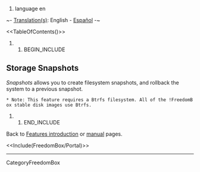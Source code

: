 #language en

~- [[DebianWiki/EditorGuide#translation|Translation(s)]]: English - [[es/FreedomBox/Manual/Snapshots|Español]] -~

<<TableOfContents()>>

## BEGIN_INCLUDE

== Storage Snapshots ==

''Snapshots'' allows you to create filesystem snapshots, and rollback the system to a previous snapshot.

 * Note: This feature requires a Btrfs filesystem. All of the !FreedomBox stable disk images use Btrfs.

{{attachment:snapshots.png|Snapshots|width=800}}


## END_INCLUDE

Back to [[FreedomBox/Features|Features introduction]] or [[FreedomBox/Manual|manual]] pages.


<<Include(FreedomBox/Portal)>>

----
CategoryFreedomBox
